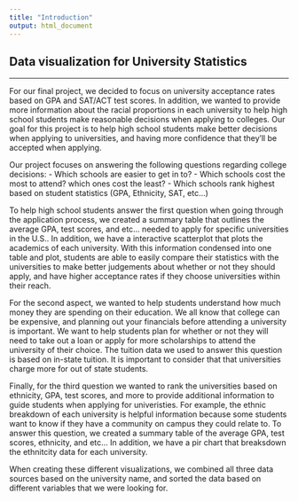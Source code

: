 ```yaml
---
title: "Introduction"
output: html_document
---
```


## Data visualization for University Statistics

***

For our final project, we decided to focus on university acceptance rates based on GPA and SAT/ACT test scores. In addition, we wanted to provide more information about the racial proportions in each university to help high school students make reasonable decisions when applying to colleges. Our goal for this project is to help high school students make better decisions when applying to universities, and having more confidence that they'll be accepted when applying.

Our project focuses on answering the following questions regarding college decisions:
  - Which schools are easier to get in to?
  - Which schools cost the most to attend? which ones cost the least?
  - Which schools rank highest based on student statistics (GPA, Ethnicity, SAT, etc...)
  
To help high school students answer the first question when going through the application process, we created a summary table that outlines the average GPA, test scores, and etc... needed to apply for specific universities in the U.S.. In addition, we have a interactive scatterplot that plots the academics of each university. With this information condensed into one table and plot, students are able to easily compare their statistics with the universities to make better judgements about whether or not they should apply, and have higher acceptance rates if they choose universities within their reach.

For the second aspect, we wanted to help students understand how much money they are spending on their education. We all know that college can be expensive, and planning out your financials before attending a university is important. We want to help students plan for whether or not they will need to take out a loan or apply for more scholarships to attend the university of their choice. The tuition data we used to answer this question is based on in-state tuition. It is important to consider that that universities charge more for out of state students.

Finally, for the third question we wanted to rank the universities based on ethnicity, GPA, test scores, and more to provide additional information to guide students when applying for univeristies. For example, the ethnic breakdown of each university is helpful information because some students want to know if they have a community on campus they could relate to. To answer this question, we created a summary table of the average GPA, test scores, ethnicity, and etc... In addition, we have a pir chart that breaksdown the ethnitcity data for each university.

When creating these different visualizations, we combined all three data sources based on the university name, and sorted the data based on different variables that we were looking for.